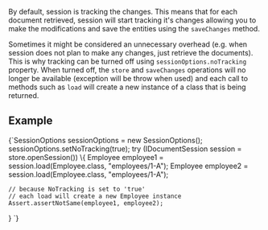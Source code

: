 
By default, session is tracking the changes. This means that for each document retrieved, session will start tracking it's changes allowing you to make the modifications and save the entities using the `saveChanges` method.

Sometimes it might be considered an unnecessary overhead (e.g. when session does not plan to make any changes, just retrieve the documents). This is why tracking can be turned off using `sessionOptions.noTracking` property. When turned off, the `store` and `saveChanges` operations will no longer be available (exception will be throw when used) and each call to methods such as `load` will create a new instance of a class that is being returned.

## Example

<TabItem value="open_session_tracking_1" label="open_session_tracking_1">
<CodeBlock language="java">
{`SessionOptions sessionOptions = new SessionOptions();
sessionOptions.setNoTracking(true);
try (IDocumentSession session = store.openSession()) \{
    Employee employee1 = session.load(Employee.class, "employees/1-A");
    Employee employee2 = session.load(Employee.class, "employees/1-A");

    // because NoTracking is set to 'true'
    // each load will create a new Employee instance
    Assert.assertNotSame(employee1, employee2);
\}
`}
</CodeBlock>
</TabItem>


